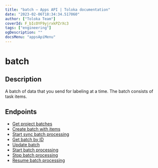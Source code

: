 ```yaml
---
title: "batch — Apps API | Toloka documentation"
date: "2023-02-06T18:34:34.517060"
author: ["Toloka Team"]
coverId: F_bIcOYF9yjrxkPZrXc3
tags: ["engineering"]
ogDescription: ""
docsMenu: "appsApiMenu"
---
```


# batch

## Description

A batch of data that you send for labeling at a time. The batch consists of task items.

## Endpoints

- [Get project batches](/docs/apps-api/ref/batch/app-projects_app_project_id_batches_get)
- [Create batch with items](/docs/apps-api/ref/batch/app-projects_app_project_id_batches_post)
- [Start sync batch processing](/docs/apps-api/ref/batch/app-projects_app_project_id_batches_sync_post)
- [Get batch by ID](/docs/apps-api/ref/batch/app-projects_app_project_id_batches_batch_id_get)
- [Update batch](/docs/apps-api/ref/batch/app-projects_app_project_id_batches_batch_id_patch)
- [Start batch processing](/docs/apps-api/ref/batch/app-projects_app_project_id_batches_batch_id_start_post)
- [Stop batch processing](/docs/apps-api/ref/batch/app-projects_app_project_id_batches_batch_id_stop_post)
- [Resume batch processing](/docs/apps-api/ref/batch/app-projects_app_project_id_batches_batch_id_resume_post)
